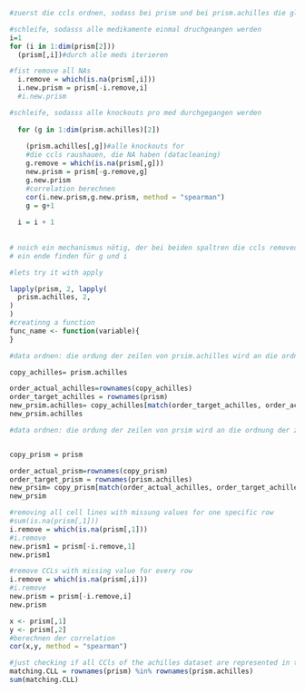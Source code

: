```r
#zuerst die ccls ordnen, sodass bei prism und bei prism.achilles die gleiche reihenfolge der CCLs ist

#schleife, sodasss alle medikamente einmal druchgeangen werden
i=1
for (i in 1:dim(prism[2])) 
  (prism[,i])#durch alle meds iterieren

#fist remove all NAs
  i.remove = which(is.na(prism[,i]))
  i.new.prism = prism[-i.remove,i]
  #i.new.prism

#schleife, sodasss alle knockouts pro med durchgegangen werden 
  
  for (g in 1:dim(prism.achilles)[2])
  
    (prism.achilles[,g])#alle knockouts for 
    #die ccls raushauen, die NA haben (datacleaning)
    g.remove = which(is.na(prism[,g]))
    new.prism = prism[-g.remove,g]
    g.new.prism
    #correlation berechnen
    cor(i.new.prism,g.new.prism, method = "spearman")
    g = g+1
    
  i = i + 1
    
    
# noich ein mechanismus nötig, der bei beiden spaltren die ccls removed
# ein ende finden für g und i
```

```r
#lets try it with apply

lapply(prism, 2, lapply(
  prism.achilles, 2, 
)
)
#creatinng a function
func_name <- function(variable){
}
```


```r
#data ordnen: die ordung der zeilen von prsim.achilles wird an die ordnung der zeilen von prism angepasst

copy_achilles= prism.achilles

order_actual_achilles=rownames(copy_achilles)
order_target_achilles = rownames(prism)
new_prsim.achilles= copy_achilles[match(order_target_achilles, order_actual_achilles),]
new_prsim.achilles
```
```r
#data ordnen: die ordung der zeilen von prsim wird an die ordnung der zeilen von prism. achilles angepasst


copy_prism = prism

order_actual_prism=rownames(copy_prism)
order_target_prism = rownames(prism.achilles)
new_prsim= copy_prism[match(order_actual_achilles, order_target_achilles),]
new_prsim
```



```r

#removing all cell lines with missung values for one specific row
#sum(is.na(prism[,1]))
i.remove = which(is.na(prism[,1]))
#i.remove
new.prism1 = prism[-i.remove,1]
new.prism1

#remove CCLs with missing value for every row 
i.remove = which(is.na(prism[,i]))
#i.remove
new.prism = prism[-i.remove,i]
new.prism

```




```r
x <- prism[,1]
y <- prism[,2]
#berechnen der correlation
cor(x,y, method = "spearman")
```
```r
#just checking if all CCls of the achilles dataset are represented in the prism dataset
matching.CLL = rownames(prism) %in% rownames(prism.achilles)
sum(matching.CLL)
```


